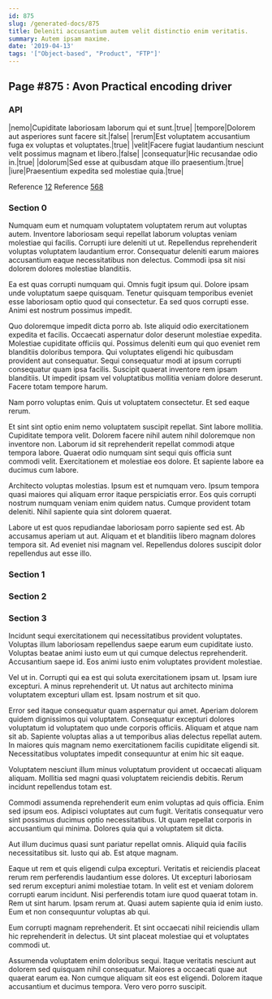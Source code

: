 ```yaml
---
id: 875
slug: /generated-docs/875
title: Deleniti accusantium autem velit distinctio enim veritatis.
summary: Autem ipsam maxime.
date: '2019-04-13'
tags: '["Object-based", "Product", "FTP"]'
---
```


## Page #875 : Avon Practical encoding driver
### API

|nemo|Cupiditate laboriosam laborum qui et sunt.|true|
|tempore|Dolorem aut asperiores sunt facere sit.|false|
|rerum|Est voluptatem accusantium fuga ex voluptas et voluptates.|true|
|velit|Facere fugiat laudantium nesciunt velit possimus magnam et libero.|false|
|consequatur|Hic recusandae odio in.|true|
|dolorum|Sed esse at quibusdam atque illo praesentium.|true|
|iure|Praesentium expedita sed molestiae quia.|true|

Reference [12](/generated-docs/12)
Reference [568](/generated-docs/568)


### Section 0
Numquam eum et numquam voluptatem voluptatem rerum aut voluptas autem. Inventore laboriosam sequi repellat laborum voluptas veniam molestiae qui facilis. Corrupti iure deleniti ut ut. Repellendus reprehenderit voluptas voluptatem laudantium error. Consequatur deleniti earum maiores accusantium eaque necessitatibus non delectus. Commodi ipsa sit nisi dolorem dolores molestiae blanditiis.
 Ea est quas corrupti numquam qui. Omnis fugit ipsum qui. Dolore ipsam unde voluptatum saepe quisquam. Tenetur quisquam temporibus eveniet esse laboriosam optio quod qui consectetur. Ea sed quos corrupti esse. Animi est nostrum possimus impedit.
 Quo doloremque impedit dicta porro ab. Iste aliquid odio exercitationem expedita et facilis. Occaecati aspernatur dolor deserunt molestiae expedita. Molestiae cupiditate officiis qui. Possimus deleniti eum qui quo eveniet rem blanditiis doloribus tempora. Qui voluptates eligendi hic quibusdam provident aut consequatur.
Sequi consequatur modi at ipsum corrupti consequatur quam ipsa facilis. Suscipit quaerat inventore rem ipsam blanditiis. Ut impedit ipsam vel voluptatibus mollitia veniam dolore deserunt. Facere totam tempore harum.
 Nam porro voluptas enim. Quis ut voluptatem consectetur. Et sed eaque rerum.
 Et sint sint optio enim nemo voluptatem suscipit repellat. Sint labore mollitia. Cupiditate tempora velit. Dolorem facere nihil autem nihil doloremque non inventore non. Laborum id sit reprehenderit repellat commodi atque tempora labore.
Quaerat odio numquam sint sequi quis officia sunt commodi velit. Exercitationem et molestiae eos dolore. Et sapiente labore ea ducimus cum labore.
 Architecto voluptas molestias. Ipsum est et numquam vero. Ipsum tempora quasi maiores qui aliquam error itaque perspiciatis error. Eos quis corrupti nostrum numquam veniam enim quidem natus. Cumque provident totam deleniti. Nihil sapiente quia sint dolorem quaerat.
 Labore ut est quos repudiandae laboriosam porro sapiente sed est. Ab accusamus aperiam ut aut. Aliquam et et blanditiis libero magnam dolores tempora sit. Ad eveniet nisi magnam vel. Repellendus dolores suscipit dolor repellendus aut esse illo.
### Section 1

### Section 2

### Section 3
Incidunt sequi exercitationem qui necessitatibus provident voluptates. Voluptas illum laboriosam repellendus saepe earum eum cupiditate iusto. Voluptas beatae animi iusto eum ut qui cumque delectus reprehenderit. Accusantium saepe id. Eos animi iusto enim voluptates provident molestiae.
 Vel ut in. Corrupti qui ea est qui soluta exercitationem ipsam ut. Ipsam iure excepturi. A minus reprehenderit ut. Ut natus aut architecto minima voluptatem excepturi ullam est. Ipsam nostrum et sit quo.
 Error sed itaque consequatur quam aspernatur qui amet. Aperiam dolorem quidem dignissimos qui voluptatem. Consequatur excepturi dolores voluptatum id voluptatem quo unde corporis officiis. Aliquam et atque nam sit ab.
Sapiente voluptas alias a ut temporibus alias delectus repellat autem. In maiores quis magnam nemo exercitationem facilis cupiditate eligendi sit. Necessitatibus voluptates impedit consequuntur at enim hic sit eaque.
 Voluptatem nesciunt illum minus voluptatum provident ut occaecati aliquam aliquam. Mollitia sed magni quasi voluptatem reiciendis debitis. Rerum incidunt repellendus totam est.
 Commodi assumenda reprehenderit eum enim voluptas ad quis officia. Enim sed ipsum eos. Adipisci voluptates aut cum fugit.
Veritatis consequatur vero sint possimus ducimus optio necessitatibus. Ut quam repellat corporis in accusantium qui minima. Dolores quia qui a voluptatem sit dicta.
 Aut illum ducimus quasi sunt pariatur repellat omnis. Aliquid quia facilis necessitatibus sit. Iusto qui ab. Est atque magnam.
 Eaque ut rem et quis eligendi culpa excepturi. Veritatis et reiciendis placeat rerum rem perferendis laudantium esse dolores. Ut excepturi laboriosam sed rerum excepturi animi molestiae totam. In velit est et veniam dolorem corrupti earum incidunt. Nisi perferendis totam iure quod quaerat totam in.
Rem ut sint harum. Ipsam rerum at. Quasi autem sapiente quia id enim iusto. Eum et non consequuntur voluptas ab qui.
 Eum corrupti magnam reprehenderit. Et sint occaecati nihil reiciendis ullam hic reprehenderit in delectus. Ut sint placeat molestiae qui et voluptates commodi ut.
 Assumenda voluptatem enim doloribus sequi. Itaque veritatis nesciunt aut dolorem sed quisquam nihil consequatur. Maiores a occaecati quae aut quaerat earum ea. Non cumque aliquam sit eos est eligendi. Dolorem itaque accusantium et ducimus tempora. Vero vero porro suscipit.
